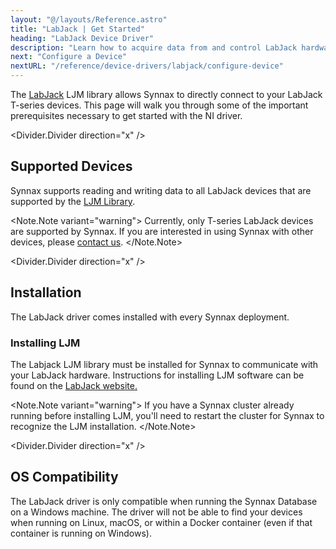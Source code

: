 ```yaml
---
layout: "@/layouts/Reference.astro"
title: "LabJack | Get Started"
heading: "LabJack Device Driver"
description: "Learn how to acquire data from and control LabJack hardware using Synnax."
next: "Configure a Device"
nextURL: "/reference/device-drivers/labjack/configure-device"
---
```



The [LabJack](https://support.labjack.com/docs/?l=en) LJM library allows Synnax to
directly connect to your LabJack T-series devices. This page will walk you through some
of the important prerequisites necessary to get started with the NI driver.

<Divider.Divider direction="x" />

## Supported Devices

Synnax supports reading and writing data to all LabJack devices that are supported by
the [LJM
Library](https://support.labjack.com/docs/ljm-software-installer-downloads-t4-t7-t8-digit).

<Note.Note variant="warning">
  Currently, only T-series LabJack devices are supported by Synnax. If you are
  interested in using Synnax with other devices, please [contact
  us](https://www.synnaxlabs.com/contact).
</Note.Note>

<Divider.Divider direction="x" />

## Installation

The LabJack driver comes installed with every Synnax deployment.

### Installing LJM

The Labjack LJM library must be installed for Synnax to communicate with your LabJack
hardware. Instructions for installing LJM software can be found on the [LabJack
website.](https://support.labjack.com/docs/ljm-software-installer-downloads-t4-t7-t8-digit)

<Note.Note variant="warning">
  If you have a Synnax cluster already running before installing LJM, you'll need to
  restart the cluster for Synnax to recognize the LJM installation.
</Note.Note>

<Divider.Divider direction="x" />

## OS Compatibility

The LabJack driver is only compatible when running the Synnax Database on a Windows
machine. The driver will not be able to find your devices when running on Linux, macOS,
or within a Docker container (even if that container is running on Windows).

